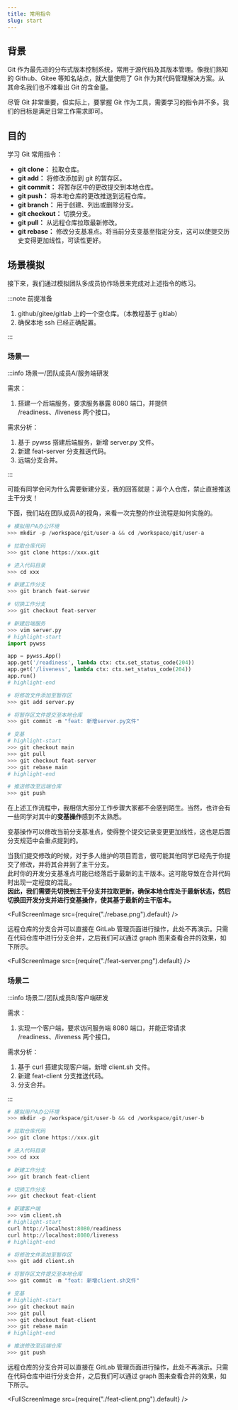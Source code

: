 ```yaml
---
title: 常用指令
slug: start
---
```



<!--package-->

## 背景

Git 作为最先进的分布式版本控制系统，常用于源代码及其版本管理。像我们熟知的 Github、Gitee 等知名站点，就大量使用了 Git 作为其代码管理解决方案。从其命名我们也不难看出 Git 的含金量。

尽管 Git 非常重要，但实际上，要掌握 Git 作为工具，需要学习的指令并不多。我们的目标是满足日常工作需求即可。


## 目的

学习 Git 常用指令：

- **git clone：** 拉取仓库。
- **git add：** 将修改添加到 git 的暂存区。
- **git commit：** 将暂存区中的更改提交到本地仓库。
- **git push：** 将本地仓库的更改推送到远程仓库。
- **git branch：** 用于创建、列出或删除分支。
- **git checkout：** 切换分支。
- **git pull：** 从远程仓库拉取最新修改。
- **git rebase：** 修改分支基准点。将当前分支变基至指定分支，这可以使提交历史变得更加线性，可读性更好。

## 场景模拟

接下来，我们通过模拟团队多成员协作场景来完成对上述指令的练习。

:::note 前提准备

1. github/gitee/gitlab 上的一个空仓库。（本教程基于 gitlab）
2. 确保本地 ssh 已经正确配置。

:::

### 场景一

:::info 场景一/团队成员A/服务端研发

需求：
1. 搭建一个后端服务，要求服务暴露 8080 端口，并提供 /readiness、/liveness 两个接口。

需求分析：
1. 基于 pywss 搭建后端服务，新增 server.py 文件。
2. 新建 feat-server 分支推送代码。
3. 远端分支合并。

:::

可能有同学会问为什么需要新建分支，我的回答就是：<HighLightText>非个人仓库，禁止直接推送主干分支！</HighLightText>

下面，我们站在团队成员A的视角，来看一次完整的作业流程是如何实施的。

```python showLineNumbers
# 模拟用户A办公环境
>>> mkdir -p /workspace/git/user-a && cd /workspace/git/user-a

# 拉取仓库代码
>>> git clone https://xxx.git

# 进入代码目录
>>> cd xxx

# 新建工作分支
>>> git branch feat-server

# 切换工作分支
>>> git checkout feat-server

# 新建后端服务
>>> vim server.py
# highlight-start
import pywss

app = pywss.App()
app.get('/readiness', lambda ctx: ctx.set_status_code(204))
app.get('/liveness', lambda ctx: ctx.set_status_code(204))
app.run()
# highlight-end

# 将修改文件添加至暂存区
>>> git add server.py

# 将暂存区文件提交至本地仓库
>>> git commit -m "feat: 新增server.py文件"

# 变基
# highlight-start
>>> git checkout main
>>> git pull
>>> git checkout feat-server
>>> git rebase main
# highlight-end

# 推送修改至远端仓库
>>> git push
```

在上述工作流程中，我相信大部分工作步骤大家都不会感到陌生。当然，也许会有一些同学对其中的**变基操作**感到不太熟悉。

变基操作可以修改当前分支基准点，使得整个提交记录变更更加线性，这也是后面分支规范中会重点提到的。

当我们提交修改的时候，对于多人维护的项目而言，很可能其他同学已经先于你提交了修改，并将其合并到了主干分支。 <br/>
此时你的开发分支基准点可能已经落后于最新的主干版本。这可能导致在合并代码时出现一定程度的混乱。 <br/>
**因此，我们需要先切换到主干分支并拉取更新，确保本地仓库处于最新状态，然后切换回开发分支并进行变基操作，使其基于最新的主干版本。**

<FullScreenImage src={require("./rebase.png").default} />

远程仓库的分支合并可以直接在 GitLab 管理页面进行操作，此处不再演示。只需在代码仓库中进行分支合并，之后我们可以通过 graph 图来查看合并的效果，如下所示。

<FullScreenImage src={require("./feat-server.png").default} />



### 场景二

:::info 场景二/团队成员B/客户端研发

需求：
1. 实现一个客户端，要求访问服务端 8080 端口，并能正常请求 /readiness、/liveness 两个接口。

需求分析：
1. 基于 curl 搭建实现客户端，新增 client.sh 文件。
2. 新建 feat-client 分支推送代码。
3. 分支合并。

:::

```python showLineNumbers
# 模拟用户A办公环境
>>> mkdir -p /workspace/git/user-b && cd /workspace/git/user-b

# 拉取仓库代码
>>> git clone https://xxx.git

# 进入代码目录
>>> cd xxx

# 新建工作分支
>>> git branch feat-client

# 切换工作分支
>>> git checkout feat-client

# 新建客户端
>>> vim client.sh
# highlight-start
curl http://localhost:8080/readiness
curl http://localhost:8080/liveness
# highlight-end

# 将修改文件添加至暂存区
>>> git add client.sh

# 将暂存区文件提交至本地仓库
>>> git commit -m "feat: 新增client.sh文件"

# 变基
# highlight-start
>>> git checkout main
>>> git pull
>>> git checkout feat-client
>>> git rebase main
# highlight-end

# 推送修改至远端仓库
>>> git push
```

远程仓库的分支合并可以直接在 GitLab 管理页面进行操作，此处不再演示。只需在代码仓库中进行分支合并，之后我们可以通过 graph 图来查看合并的效果，如下所示。

<FullScreenImage src={require("./feat-client.png").default} />


